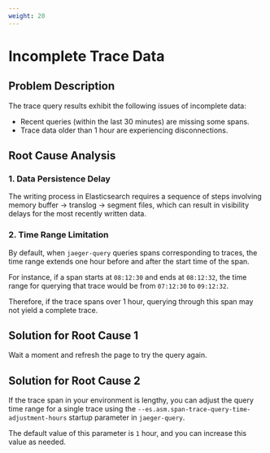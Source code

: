 ```yaml
---
weight: 20
---
```


# Incomplete Trace Data

## Problem Description

The trace query results exhibit the following issues of incomplete data:

- Recent queries (within the last 30 minutes) are missing some spans.
- Trace data older than 1 hour are experiencing disconnections.

## Root Cause Analysis

### 1. Data Persistence Delay

The writing process in Elasticsearch requires a sequence of steps involving memory buffer → translog → segment files, which can result in visibility delays for the most recently written data.

### 2. Time Range Limitation

By default, when `jaeger-query` queries spans corresponding to traces, the time range extends one hour before and after the start time of the span.

For instance, if a span starts at `08:12:30` and ends at `08:12:32`, the time range for querying that trace would be from `07:12:30` to `09:12:32`.

Therefore, if the trace spans over 1 hour, querying through this span may not yield a complete trace.

## Solution for Root Cause 1

Wait a moment and refresh the page to try the query again.

## Solution for Root Cause 2

If the trace span in your environment is lengthy, you can adjust the query time range for a single trace using the `--es.asm.span-trace-query-time-adjustment-hours` startup parameter in `jaeger-query`.

The default value of this parameter is `1` hour, and you can increase this value as needed.
